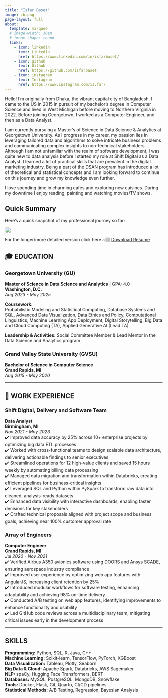 ```yaml
---
title: "Isfar Baset"
image: ib.png
page-layout: full
about:
  template: marquee
  # image-width: 30em
  # image-shape: round
  links:
    - icon: linkedin
      text: LinkedIn
      href: https://www.linkedin.com/in/isfarbaset/
    - icon: github
      text: Github
      href: https://github.com/isfarbaset
    - icon: instagram
      text: Instagram
      href: https://www.instagram.com/is.far/
---
```


<style>
  h1 {
    text-align: center;
  }
  img {
    max-width: 500px; /* Adjust size here */
    height: auto; /* Maintain aspect ratio */
    display: block;
    margin: 0 auto; /* Center the image */
  }
</style>

Hello! I’m originally from Dhaka, the vibrant capital city of Bangladesh. I came to the US in 2015 in pursuit of my bachelor's degree in Computer Science and lived in West Michigan before moving to Northern Virginia in 2022. Before joining Georgetown, I worked as a Computer Engineer, and then as a Data Analyst. 

I am currently pursuing a Master's of Science in Data Science & Analytics at Georgetown University. As I progress in my career, my passion lies in leveraging tailored data and algorithms to solve intricate business problems and communicating complex insights to non-technical stakeholders. Although I am not unfamiliar with the realm of software development, I was quite new to data analysis before I started my role at Shift Digital as a Data Analyst. I learned a lot of practical skills that are prevalent in the digital marketing industry. Being a part of the DSAN program has introduced a lot of theoretical and statistical concepts and I am looking forward to continue on this journey and grow my knowledge even further.

I love spending time in charming cafes and exploring new cuisines. During my downtime I enjoy reading, painting and watching movies/TV shows. 

## Quick Summary

Here's a quick snapchot of my professional journey so far:

![](journey.png)

For the longer/more detailed version click here 👉🏽
[Download Resume](Isfar Baset Resume.pdf){.btn .btn-primary}

## 🎓 EDUCATION

### Georgetown University (GU)  
**Master of Science in Data Science and Analytics** | GPA: 4.0  
**Washington, D.C.**  
*Aug 2023 - May 2025*  

**Coursework:**  
Probabilistic Modeling and Statistical Computing, Database Systems and SQL, Advanced Data Visualization, Data Ethics and Policy, Computational Linguistics, Machine Learning App Deployment, Digital Storytelling, Big Data and Cloud Computing (TA), Applied Generative AI (Lead TA)

**Leadership & Activities:** Social Committee Member & Lead Mentor in the Data Science and Analytics program

### Grand Valley State University (GVSU)  
**Bachelor of Science in Computer Science**  
**Grand Rapids, MI**  
*Aug 2015 - May 2020*  

---

## 💼 WORK EXPERIENCE

### Shift Digital, Delivery and Software Team  
**Data Analyst**  
**Birmingham, MI**  
*Nov 2021 - May 2023*  
✔️ Improved data accuracy by 25% across 10+ enterprise projects by optimizing big data ETL processes <br>
✔️ Worked with cross-functional teams to design scalable data architecture, delivering actionable findings to senior executives <br>
✔️ Streamlined operations for 12 high-value clients and saved 15 hours weekly by automating billing data processing <br>
✔️ Managed data migration and transformation within Databricks, creating efficient pipelines for business-critical insights <br>
✔️ Leveraged SQL and Python within PySpark to transform raw data into cleaned, analysis-ready datasets <br>
✔️ Enhanced data visibility with interactive dashboards, enabling faster decisions for key stakeholders <br>
✔️ Crafted technical proposals aligned with project scope and business goals, achieving near 100% customer approval rate <br>  

### Array of Engineers  
**Computer Engineer**  
**Grand Rapids, MI**  
*Jul 2020 - Nov 2021*  
✔️ Verified Airbus A350 avionics software using DOORS and Ansys SCADE, ensuring aerospace industry compliance <br>
✔️ Improved user experience by optimizing web app features with AngularJS, increasing client retention by 25% <br>
✔️ Introduced modular workflows for software testing, enhancing adaptability and achieving 98% on-time delivery <br>
✔️ Conducted A/B testing on web app features, identifying improvements to enhance functionality and usability <br>
✔️ Led GitHub code reviews across a multidisciplinary team, mitigating critical issues early in the development process <br>

---

## SKILLS

**Programming:** Python, SQL, R, Java, C++  
**Machine Learning:** Scikit-learn, TensorFlow, PyTorch, XGBoost  
**Data Visualization:** Tableau, Plotly, Seaborn  
**Big Data & Cloud:** Apache Spark, Databricks, AWS Sagemaker  
**NLP:** spaCy, Hugging Face Transformers, BERT  
**Databases:** MySQL, PostgreSQL, MongoDB, Snowflake  
**Tools:** Docker, Flask, Git, Quarto, CI/CD pipelines  
**Statistical Methods:** A/B Testing, Regression, Bayesian Analysis  